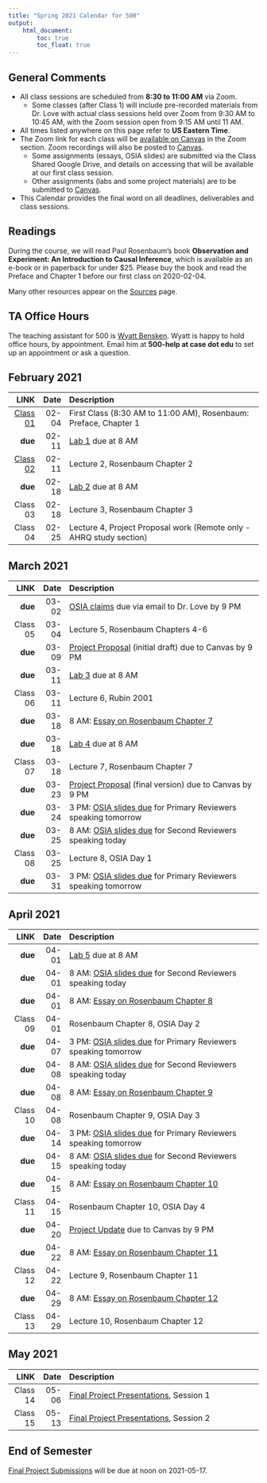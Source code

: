 ```yaml
---
title: "Spring 2021 Calendar for 500"
output: 
    html_document:
        toc: true
        toc_float: true
---
```


## General Comments {-}

- All class sessions are scheduled from **8:30 to 11:00 AM** via Zoom. 
    - Some classes (after Class 1) will include pre-recorded materials from Dr. Love with actual class sessions held over Zoom from 9:30 AM to 10:45 AM, with the Zoom session open from 9:15 AM until 11 AM.
- All times listed anywhere on this page refer to **US Eastern Time**.
- The Zoom link for each class will be [available on Canvas](https://canvas.case.edu) in the Zoom section. Zoom recordings will also be posted to [Canvas](https://canvas.case.edu).
    - Some assignments (essays, OSIA slides) are submitted via the Class Shared Google Drive, and details on accessing that will be available at our first class session. 
    - Other assignments (labs and some project materials) are to be submitted to [Canvas](https://canvas.case.edu).
- This Calendar provides the final word on all deadlines, deliverables and class sessions. 

## Readings

During the course, we will read Paul Rosenbaum's book **Observation and Experiment: An Introduction to Causal Inference**, which is available as an e-book or in paperback for under $25. Please buy the book and read the Preface and Chapter 1 before our first class on 2020-02-04.

Many other resources appear on the [Sources](https://github.com/THOMASELOVE/500-2021/tree/master/sources) page.

## TA Office Hours

The teaching assistant for 500 is [Wyatt Bensken](https://wyattbensken.com/). Wyatt is happy to hold office hours, by appointment. Email him at **500-help at case dot edu** to set up an appointment or ask a question.

## February 2021

LINK | Date | Description
--------: | -------: | :-------------------------------------------------------
[Class 01](https://github.com/THOMASELOVE/500-2021/tree/master/classes/class01) | 02-04 | First Class (8:30 AM to 11:00 AM), Rosenbaum: Preface, Chapter 1
**due** | 02-11 | [Lab 1](https://github.com/THOMASELOVE/500-2021/tree/master/labs) due at 8 AM
[Class 02](https://github.com/THOMASELOVE/500-2021/tree/master/classes/class02) | 02-11 | Lecture 2, Rosenbaum Chapter 2
**due** | 02-18 | [Lab 2](https://github.com/THOMASELOVE/500-2021/tree/master/labs) due at 8 AM
Class 03 | 02-18 | Lecture 3, Rosenbaum Chapter 3
Class 04 | 02-25 | Lecture 4, Project Proposal work (Remote only - AHRQ study section)

## March 2021

LINK | Date | Description
--------: | -------: | :-------------------------------------------------------
**due** | 03-02 | [OSIA claims](https://github.com/THOMASELOVE/500-2021/tree/master/osia) due via email to Dr. Love by 9 PM
Class 05 | 03-04 | Lecture 5, Rosenbaum Chapters 4-6
**due** | 03-09 | [Project Proposal](https://github.com/THOMASELOVE/500-2021/blob/master/project/01_proposal.md) (initial draft) due to Canvas by 9 PM
**due** | 03-11 | [Lab 3](https://github.com/THOMASELOVE/500-2021/tree/master/labs) due at 8 AM
Class 06 | 03-11 | Lecture 6, Rubin 2001
**due** | 03-18 | 8 AM: [Essay on Rosenbaum Chapter 7](https://github.com/THOMASELOVE/500-2021/blob/master/essays/README.md)
**due** | 03-18 | [Lab 4](https://github.com/THOMASELOVE/500-2021/tree/master/labs) due at 8 AM
Class 07 | 03-18 | Lecture 7, Rosenbaum Chapter 7
**due** | 03-23 | [Project Proposal](https://github.com/THOMASELOVE/500-2021/blob/master/project/01_proposal.md) (final version) due to Canvas by 9 PM
**due** | 03-24 | 3 PM: [OSIA slides due](https://github.com/THOMASELOVE/500-2021/tree/master/osia) for Primary Reviewers speaking tomorrow
**due** | 03-25 | 8 AM: [OSIA slides due](https://github.com/THOMASELOVE/500-2021/tree/master/osia) for Second Reviewers speaking today
Class 08 | 03-25 | Lecture 8, OSIA Day 1
**due** | 03-31 | 3 PM: [OSIA slides due](https://github.com/THOMASELOVE/500-2021/tree/master/osia) for Primary Reviewers speaking tomorrow

## April 2021

LINK | Date | Description
--------: | -------: | :-------------------------------------------------------
**due** | 04-01 | [Lab 5](https://github.com/THOMASELOVE/500-2021/tree/master/labs) due at 8 AM
**due** | 04-01 | 8 AM: [OSIA slides due](https://github.com/THOMASELOVE/500-2021/tree/master/osia) for Second Reviewers speaking today
**due** | 04-01 | 8 AM: [Essay on Rosenbaum Chapter 8](https://github.com/THOMASELOVE/500-2021/blob/master/essays/README.md)
Class 09 | 04-01 | Rosenbaum Chapter 8, OSIA Day 2
**due** | 04-07 | 3 PM: [OSIA slides due](https://github.com/THOMASELOVE/500-2021/tree/master/osia) for Primary Reviewers speaking tomorrow
**due** | 04-08 | 8 AM: [OSIA slides due](https://github.com/THOMASELOVE/500-2021/tree/master/osia) for Second Reviewers speaking today
**due** | 04-08 | 8 AM: [Essay on Rosenbaum Chapter 9](https://github.com/THOMASELOVE/500-2021/blob/master/essays/README.md)
Class 10 | 04-08 | Rosenbaum Chapter 9, OSIA Day 3
**due** | 04-14 | 3 PM: [OSIA slides due](https://github.com/THOMASELOVE/500-2021/tree/master/osia) for Primary Reviewers speaking tomorrow
**due** | 04-15 | 8 AM: [OSIA slides due](https://github.com/THOMASELOVE/500-2021/tree/master/osia) for Second Reviewers speaking today
**due** | 04-15 | 8 AM: [Essay on Rosenbaum Chapter 10](https://github.com/THOMASELOVE/500-2021/blob/master/essays/README.md)
Class 11 | 04-15 | Rosenbaum Chapter 10, OSIA Day 4
**due** | 04-20 | [Project Update](https://github.com/THOMASELOVE/500-2021/blob/master/project/02_update.md) due to Canvas by 9 PM
**due** | 04-22 | 8 AM: [Essay on Rosenbaum Chapter 11](https://github.com/THOMASELOVE/500-2021/blob/master/essays/README.md)
Class 12 | 04-22 | Lecture 9, Rosenbaum Chapter 11
**due** | 04-29 | 8 AM: [Essay on Rosenbaum Chapter 12](https://github.com/THOMASELOVE/500-2021/blob/master/essays/README.md)
Class 13 | 04-29 | Lecture 10, Rosenbaum Chapter 12

## May 2021

LINK | Date | Description
--------: | -------: | :-------------------------------------------------------
Class 14 | 05-06 | [Final Project Presentations](https://github.com/THOMASELOVE/500-2021/tree/master/project), Session 1
Class 15 | 05-13 | [Final Project Presentations](https://github.com/THOMASELOVE/500-2021/tree/master/project), Session 2

## End of Semester

[Final Project Submissions](https://github.com/THOMASELOVE/500-2021/tree/master/project) will be due at noon on 2021-05-17.



